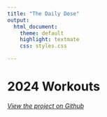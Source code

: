 ```yaml
---
title: "The Daily Dose"
output:
  html_document:
    theme: default
    highlight: textmate
    css: styles.css

---
```


# **2024 Workouts**

[*View the project on Github*](https://github.com/mjfrigaard/daily-dose)


